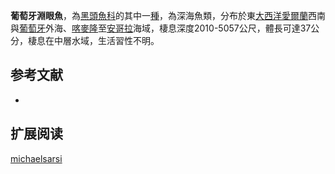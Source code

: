 {{Speciesbox
| name = 葡萄牙淵眼魚
| status = NE
| status_system = IUCN3.1
| image = 
| image_width = 250px
| genus = Bathytroctes
| species = michaelsarsi
| authority = [[Koefoed|Koefoed]], 1927
| synonyms = *''Bellocia michaelsarsi '',Koefoed, 1927 
}}

'''葡萄牙淵眼魚'''，為[[黑頭魚科|黑頭魚科]]的其中一[[種|種]]，為深海魚類，分布於東[[大西洋|大西洋]][[愛爾蘭|愛爾蘭]]西南與[[葡萄牙|葡萄牙]]外海、[[喀麥隆|喀麥隆]]至[[安哥拉|安哥拉]]海域，棲息深度2010-5057公尺，體長可達37公分，棲息在中層水域，生活習性不明。

==参考文献==
*{{FishBase_species|genus=Bathytroctes|species=michaelsarsi|year=2015|month=8}}

== 扩展阅读 ==
{{refbegin}}
{{wikispecies-inline|Bathytroctes michaelsarsi|葡萄牙淵眼魚}}
{{refend}}
{{Taxonbar|from=Q2352392}}

[[Category:淵眼魚屬|michaelsarsi]]